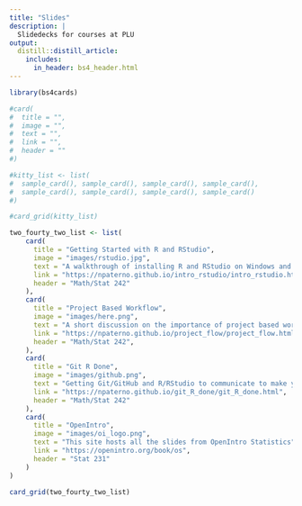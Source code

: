 ```yaml
---
title: "Slides"
description: | 
  Slidedecks for courses at PLU
output:
  distill::distill_article:
    includes:
      in_header: bs4_header.html
---
```

```r
library(bs4cards)

#card(
#  title = "",
#  image = "",
#  text = "",
#  link = "",
#  header = ""
#)

#kitty_list <- list(
#  sample_card(), sample_card(), sample_card(), sample_card(),
#  sample_card(), sample_card(), sample_card(), sample_card()
#)

#card_grid(kitty_list)

```

```r
two_fourty_two_list <- list(
    card(
      title = "Getting Started with R and RStudio",
      image = "images/rstudio.jpg",
      text = "A walkthrough of installing R and RStudio on Windows and Mac including a bit of customizing RStudio's appearance.",
      link = "https://npaterno.github.io/intro_rstudio/intro_rstudio.html",
      header = "Math/Stat 242"
    ),
    card(
      title = "Project Based Workflow",
      image = "images/here.png",
      text = "A short discussion on the importance of project based workflows. (Illustration by Allison Horst)",
      link = "https://npaterno.github.io/project_flow/project_flow.html",
      header = "Math/Stat 242",
    ),
    card(
      title = "Git R Done",
      image = "images/github.png",
      text = "Getting Git/GitHub and R/RStudio to communicate to make your project based workflow more efficient.",
      link = "https://npaterno.github.io/git_R_done/git_R_done.html",
      header = "Math/Stat 242"
    ),
    card(
      title = "OpenIntro",
      image = "images/oi_logo.png",
      text = "This site hosts all the slides from OpenIntro Statistics",
      link = "https://openintro.org/book/os",
      header = "Stat 231"
    )
)

card_grid(two_fourty_two_list)
```
